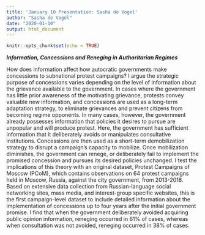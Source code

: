 ```yaml
---
title: 'January 10 Presentation: Sasha de Vogel'
author: "Sasha de Vogel"
date: "2020-01-10"
output: html_document
---
```


```r
knitr::opts_chunk$set(echo = TRUE)
```

***Information, Concessions and Reneging in Authoritarian
Regimes***

How does information affect how autocratic governments make concessions to subnational protest campaigns? I argue the strategic purpose of concessions varies depending on the level of information about the grievance available to the government. In cases where the government has little prior awareness of the motivating grievance, protests convey valuable new information, and concessions are used as a long-term adaptation strategy, to eliminate grievances and prevent citizens from becoming regime opponents. In many cases, however, the government already possesses information that policies it desires to pursue are unpopular and will produce protest. Here, the government has sufficient information that it deliberately avoids or manipulates consultative institutions. Concessions are then used as a short-term demobilization strategy to disrupt a campaign’s capacity to mobilize. Once mobilization diminishes, the government can renege, or deliberately fail to implement the promised concession and pursues its desired policies unchanged. I test the implications of this theory with an original dataset, Protest Campaigns of Moscow (PCoM), which contains observations on 64 protest campaigns held in Moscow, Russia, against the city government, from 2013-2018. Based on extensive data collection from Russian-language social networking sites, mass media, and interest-group specific websites, this is the first campaign-level dataset to include detailed information about the implementation of concessions up to four years after the initial government promise. I find that when the government deliberately avoided acquiring public opinion information, reneging occurred in 61% of cases, whereas when consultation was not avoided, reneging occurred in 38% of cases. 
